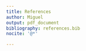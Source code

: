 ```yaml
---
title: References
author: Miguel
output: pdf_document
bibliography: references.bib
nocite: '@*'

---
```


\setlength{\parindent}{-5mm}
\setlength{\leftskip}{5mm}
\setlength{\parskip}{8pt}
